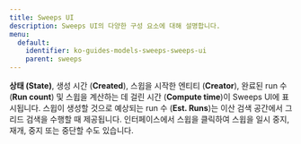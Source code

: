 ```yaml
---
title: Sweeps UI
description: Sweeps UI의 다양한 구성 요소에 대해 설명합니다.
menu:
  default:
    identifier: ko-guides-models-sweeps-sweeps-ui
    parent: sweeps
---
```


**상태 (State)**, 생성 시간 (**Created**), 스윕을 시작한 엔티티 (**Creator**), 완료된 run 수 (**Run count**) 및 스윕을 계산하는 데 걸린 시간 (**Compute time**)이 Sweeps UI에 표시됩니다. 스윕이 생성할 것으로 예상되는 run 수 (**Est. Runs**)는 이산 검색 공간에서 그리드 검색을 수행할 때 제공됩니다. 인터페이스에서 스윕을 클릭하여 스윕을 일시 중지, 재개, 중지 또는 중단할 수도 있습니다.
